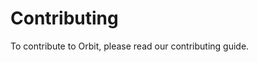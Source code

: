 
<Meta
    title="Getting Started/Contributing"
    id="contributing"
/>

# Contributing

To contribute to Orbit, please read our <GithubLink path="/CONTRIBUTING.md">contributing guide</GithubLink>.
